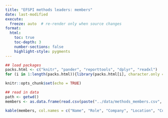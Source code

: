 ```yaml
---
title: "EFSPI methods leaders: members"
date: last-modified
execute:   
  freeze: auto  # re-render only when source changes
format:
  html:
    toc: true
    toc-depth: 3
    number-sections: false
    highlight-style: pygments
---
```


```r
## load packages
packs.html <- c("knitr", "pander", "reporttools", "dplyr", "readxl")
for (i in 1:length(packs.html)){library(packs.html[i], character.only = TRUE)}

knitr::opts_chunk$set(echo = TRUE)

## read in data
path <- getwd()
members <- as.data.frame(read.csv(paste("../data/methods_members.csv", sep = "")))[, -1]
```

```r
kable(members, col.names = c("Name", "Role", "Company", "Location", "Country"))
```